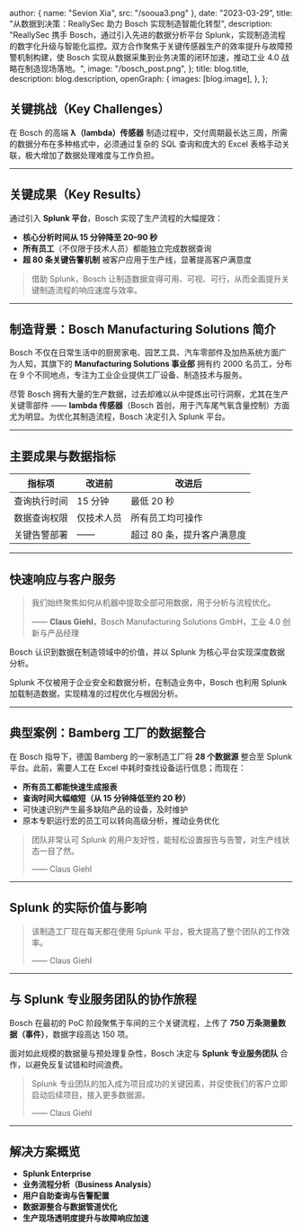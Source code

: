 
  author: { name: "Sevion Xia", src: "/sooua3.png" },
  date: "2023-03-29",
  title: "从数据到决策：ReallySec 助力 Bosch 实现制造智能化转型",
  description:
    "ReallySec 携手 Bosch，通过引入先进的数据分析平台 Splunk，实现制造流程的数字化升级与智能化监控。双方合作聚焦于关键传感器生产的效率提升与故障预警机制构建，使 Bosch 实现从数据采集到业务决策的闭环加速，推动工业 4.0 战略在制造现场落地。",
  image:
    "/bosch_post.png",
};
  title: blog.title,
  description: blog.description,
  openGraph: {
    images: [blog.image],
  },
};


## 关键挑战（Key Challenges）

在 Bosch 的高端 **λ（lambda）传感器** 制造过程中，交付周期最长达三周，所需的数据分布在多种格式中，必须通过复杂的 SQL 查询和庞大的 Excel 表格手动关联，极大增加了数据处理难度与工作负担。

---

## 关键成果（Key Results）

通过引入 **Splunk 平台**，Bosch 实现了生产流程的大幅提效：

- **核心分析时间从 15 分钟降至 20–90 秒**
- **所有员工**（不仅限于技术人员）都能独立完成数据查询
- **超 80 条关键告警机制** 被客户应用于生产线，显著提高客户满意度

> 借助 Splunk，Bosch 让制造数据变得可用、可视、可行，从而全面提升关键制造流程的响应速度与效率。
> 

---

## 制造背景：Bosch Manufacturing Solutions 简介

Bosch 不仅在日常生活中的厨房家电、园艺工具、汽车零部件及加热系统方面广为人知，其旗下的 **Manufacturing Solutions 事业部** 拥有约 2000 名员工，分布在 9 个不同地点，专注为工业企业提供工厂设备、制造技术与服务。

尽管 Bosch 拥有大量的生产数据，过去却难以从中提炼出可行洞察，尤其在生产关键零部件 —— **lambda 传感器**（Bosch 首创，用于汽车尾气氧含量控制）方面尤为明显。为优化其制造流程，Bosch 决定引入 Splunk 平台。

---

## 主要成果与数据指标

| 指标项         | 改进前     | 改进后                       |
|----------------|------------|------------------------------|
| 查询执行时间   | 15 分钟     | 最低 20 秒                   |
| 数据查询权限   | 仅技术人员  | 所有员工均可操作             |
| 关键告警部署   | ——         | 超过 80 条，提升客户满意度   |


---

## 快速响应与客户服务

> 我们始终聚焦如何从机器中提取全部可用数据，用于分析与流程优化。
> 
> 
> —— **Claus Giehl**，Bosch Manufacturing Solutions GmbH，工业 4.0 创新与产品经理
> 

Bosch 认识到数据在制造领域中的价值，并以 Splunk 为核心平台实现深度数据分析。

Splunk 不仅被用于企业安全和数据分析，在制造业务中，Bosch 也利用 Splunk 加载制造数据，实现精准的过程优化与根因分析。

---

## 典型案例：Bamberg 工厂的数据整合

在 Bosch 指导下，德国 Bamberg 的一家制造工厂将 **28 个数据源** 整合至 Splunk 平台。此前，需要人工在 Excel 中耗时查找设备运行信息；而现在：

- **所有员工都能快速生成报表**
- **查询时间大幅缩短（从 15 分钟降低至约 20 秒）**
- 可快速识别产生最多缺陷产品的设备，及时维护
- 原本专职运行宏的员工可以转向高级分析，推动业务优化

> 团队非常认可 Splunk 的用户友好性，能轻松设置报告与告警，对生产线状态一目了然。
> 
> 
> —— Claus Giehl
> 

---

## Splunk 的实际价值与影响
> 该制造工厂现在每天都在使用 Splunk 平台，极大提高了整个团队的工作效率。
> 
> 
> —— Claus Giehl
> 

---

## 与 Splunk 专业服务团队的协作旅程

Bosch 在最初的 PoC 阶段聚焦于车间的三个关键流程，上传了 **750 万条测量数据（事件）**，数据字段高达 150 项。

面对如此规模的数据量与预处理复杂性，Bosch 决定与 **Splunk 专业服务团队** 合作，以避免反复试错和时间浪费。

> Splunk 专业团队的加入成为项目成功的关键因素，并促使我们的客户立即启动后续项目，接入更多数据源。
> 
> 
> —— Claus Giehl
> 

---

## 解决方案概览

- **Splunk Enterprise**
- **业务流程分析（Business Analysis）**
- **用户自助查询与告警配置**
- **数据源整合与数据管道优化**
- **生产现场透明度提升与故障响应加速**